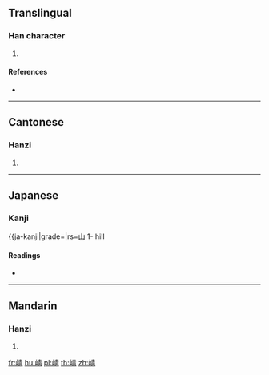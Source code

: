 ==Translingual==

===Han character===
{{Han char|rn=46|rad=山|as=08|sn=11|four=25721|canj=UQMB|ids=⿰山青}}

# {{hill}}

====References====
* {{Han ref|kx=0314.250|dkj=08196|dj=0615.120|hdz=10777.010|uh=5D1D|ud=23837|bh=D4F6|bd=54518}}

----

==Cantonese==

===Hanzi===
{{yue-hanzi|jyut=[[zang1]]|y=jang1}}

# {{defn|lang=yue|sort=山08}}

----

==Japanese==

===Kanji===
{{ja-kanji|grade=|rs=山
1- hill

====Readings====
* {{ja-readings|on=[[さう]] (sau), [[じゃう]] (jau)|kun=}}

----

==Mandarin==

===Hanzi===
{{cmn-hanzi|pin=[[zhēng]] ([[zheng1]])|wg=cheng<sup>1</sup>}}

# {{defn|lang=cmn|sort=山08}}

[[fr:崝]]
[[hu:崝]]
[[pl:崝]]
[[th:崝]]
[[zh:崝]]